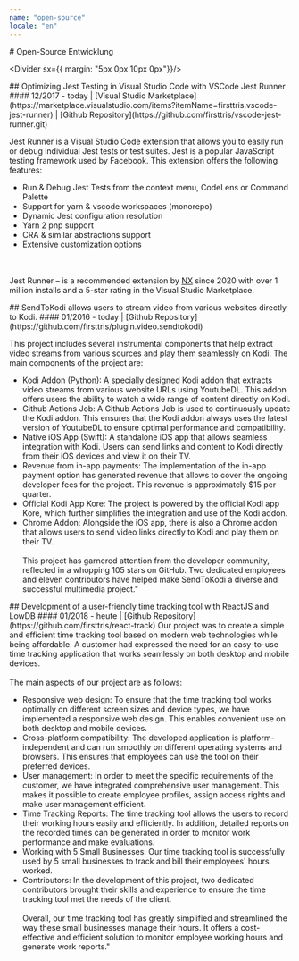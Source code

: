 ```yaml
---
name: "open-source"
locale: "en"
---
```



<PageBreakBefore/>
<Box id="openSource"/>
# Open-Source Entwicklung

<Divider sx={{ margin: "5px 0px 10px 0px"}}/>

<AvoidPageBreakInside>
## Optimizing Jest Testing in Visual Studio Code with VSCode Jest Runner
#### 12/2017 - today | [Visual Studio Marketplace](https://marketplace.visualstudio.com/items?itemName=firsttris.vscode-jest-runner) | [Github Repository](https://github.com/firsttris/vscode-jest-runner.git)

Jest Runner is a Visual Studio Code extension that allows you to easily run or debug individual Jest tests or test suites. Jest is a popular JavaScript testing framework used by Facebook. This extension offers the following features:

- Run & Debug Jest Tests from the context menu, CodeLens or Command Palette
- Support for yarn & vscode workspaces (monorepo)
- Dynamic Jest configuration resolution
- Yarn 2 pnp support
- CRA & similar abstractions support
- Extensive customization options

<br></br>
Jest Runner – is a recommended extension by [NX](https://nx.dev/) since 2020 with over 1 million installs and a 5-star rating in the Visual Studio Marketplace.

<ChipsWithIconAndMargin skills={skillsForJestRunner} />
</AvoidPageBreakInside>

<AvoidPageBreakInside>
## SendToKodi allows users to stream video from various websites directly to Kodi.
#### 01/2016 - today | [Github Repository](https://github.com/firsttris/plugin.video.sendtokodi)

This project includes several instrumental components that help extract video streams from various sources and play them seamlessly on Kodi. The main components of the project are:

- Kodi Addon (Python): A specially designed Kodi addon that extracts video streams from various website URLs using YoutubeDL. This addon offers users the ability to watch a wide range of content directly on Kodi.
- Github Actions Job: A Github Actions Job is used to continuously update the Kodi addon. This ensures that the Kodi addon always uses the latest version of YoutubeDL to ensure optimal performance and compatibility.
- Native iOS App (Swift): A standalone iOS app that allows seamless integration with Kodi. Users can send links and content to Kodi directly from their iOS devices and view it on their TV.
- Revenue from in-app payments: The implementation of the in-app payment option has generated revenue that allows to cover the ongoing developer fees for the project. This revenue is approximately $15 per quarter.
- Official Kodi App Kore: The project is powered by the official Kodi app Kore, which further simplifies the integration and use of the Kodi addon.
- Chrome Addon: Alongside the iOS app, there is also a Chrome addon that allows users to send video links directly to Kodi and play them on their TV.
<br></br>
This project has garnered attention from the developer community, reflected in a whopping 105 stars on GitHub. Two dedicated employees and eleven contributors have helped make SendToKodi a diverse and successful multimedia project."

<ChipsWithIconAndMargin skills={skillsForSendToKodi} />
</AvoidPageBreakInside>

<AvoidPageBreakInside>
## Development of a user-friendly time tracking tool with ReactJS and LowDB
#### 01/2018 - heute | [Github Repository](https://github.com/firsttris/react-track)
Our project was to create a simple and efficient time tracking tool based on modern web technologies while being affordable. A customer had expressed the need for an easy-to-use time tracking application that works seamlessly on both desktop and mobile devices.
<br></br>
The main aspects of our project are as follows:

- Responsive web design: To ensure that the time tracking tool works optimally on different screen sizes and device types, we have implemented a responsive web design. This enables convenient use on both desktop and mobile devices.
- Cross-platform compatibility: The developed application is platform-independent and can run smoothly on different operating systems and browsers. This ensures that employees can use the tool on their preferred devices.
- User management: In order to meet the specific requirements of the customer, we have integrated comprehensive user management. This makes it possible to create employee profiles, assign access rights and make user management efficient.
- Time Tracking Reports: The time tracking tool allows the users to record their working hours easily and efficiently. In addition, detailed reports on the recorded times can be generated in order to monitor work performance and make evaluations.
- Working with 5 Small Businesses: Our time tracking tool is successfully used by 5 small businesses to track and bill their employees' hours worked.
- Contributors: In the development of this project, two dedicated contributors brought their skills and experience to ensure the time tracking tool met the needs of the client.
<br></br>
Overall, our time tracking tool has greatly simplified and streamlined the way these small businesses manage their hours. It offers a cost-effective and efficient solution to monitor employee working hours and generate work reports."


<ChipsWithIconAndMargin skills={skillsForReactTrack} />
</AvoidPageBreakInside>